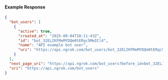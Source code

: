 
#### Example Response

```json
{
  "bot_users": [
    {
      "active": true,
      "created_at": "2025-09-04T10:11:43Z",
      "id": "bot_32ELIKFMeMYDQm0tERqc5MmICl4",
      "name": "API example bot user",
      "uri": "https://api.ngrok.com/bot_users/bot_32ELIKFMeMYDQm0tERqc5MmICl4"
    }
  ],
  "next_page_uri": "https://api.ngrok.com/bot_users?before_id=bot_32ELIKFMeMYDQm0tERqc5MmICl4&limit=1",
  "uri": "https://api.ngrok.com/bot_users"
}
```
